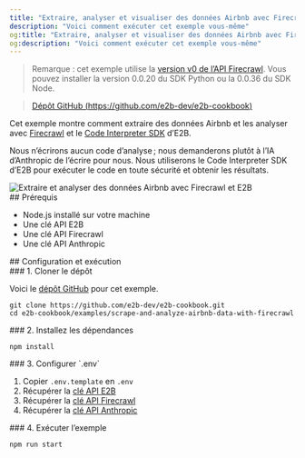 ```yaml
---
title: "Extraire, analyser et visualiser des données Airbnb avec Firecrawl et E2B"
description: "Voici comment exécuter cet exemple vous-même"
og:title: "Extraire, analyser et visualiser des données Airbnb avec Firecrawl et E2B"
og:description: "Voici comment exécuter cet exemple vous-même"
---
```


> Remarque : cet exemple utilise la [version v0 de l’API Firecrawl](/fr/v0/introduction). Vous pouvez installer la version 0.0.20 du SDK Python ou la 0.0.36 du SDK Node.

> [Dépôt GitHub (https://github.com/e2b-dev/e2b-cookbook)](https://github.com/e2b-dev/e2b-cookbook/tree/main/examples/scrape-and-analyze-airbnb-data-with-firecrawl)

Cet exemple montre comment extraire des données Airbnb et les analyser avec [Firecrawl](https://www.firecrawl.dev/) et le [Code Interpreter SDK](https://github.com/e2b-dev/code-interpreter) d’E2B.

Nous n’écrirons aucun code d’analyse ; nous demanderons plutôt à l’IA d’Anthropic de l’écrire pour nous. Nous utiliserons le Code Interpreter SDK d’E2B pour exécuter le code en toute sécurité et obtenir les résultats.

<img className="block" src="/images/airbnb_prices_chart.png" alt="Extraire et analyser des données Airbnb avec Firecrawl et E2B" />

<div id="prerequisites">
  ## Prérequis
</div>

* Node.js installé sur votre machine
* Une clé API E2B
* Une clé API Firecrawl
* Une clé API Anthropic

<div id="setup-run">
  ## Configuration et exécution
</div>

<div id="1-clone-the-repository">
  ### 1. Cloner le dépôt
</div>

Voici le [dépôt GitHub](https://github.com/e2b-dev/e2b-cookbook/tree/main/examples/scrape-and-analyze-airbnb-data-with-firecrawl) pour cet exemple.

```
git clone https://github.com/e2b-dev/e2b-cookbook.git
cd e2b-cookbook/examples/scrape-and-analyze-airbnb-data-with-firecrawl
```

<div id="2-install-dependencies">
  ### 2. Installez les dépendances
</div>

```
npm install
```

<div id="3-set-up-env">
  ### 3. Configurer `.env`
</div>

1. Copier `.env.template` en `.env`
2. Récupérer la [clé API E2B](https://e2b.dev/docs/getting-started/api-key)
3. Récupérer la [clé API Firecrawl](https://firecrawl.dev)
4. Récupérer la [clé API Anthropic](https://anthropic.com)

<div id="4-run-the-example">
  ### 4. Exécuter l’exemple
</div>

```
npm run start
```

